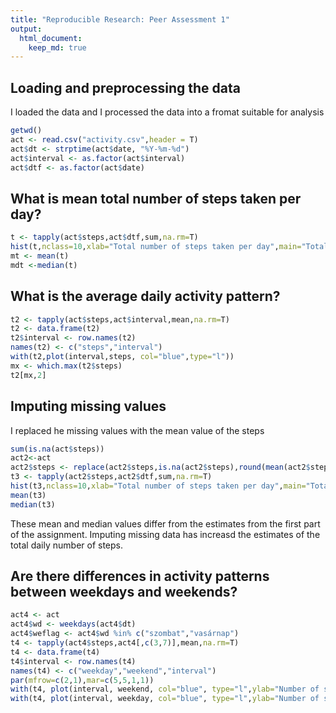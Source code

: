 ```yaml
---
title: "Reproducible Research: Peer Assessment 1"
output: 
  html_document:
    keep_md: true
---
```



## Loading and preprocessing the data

I loaded the data and I processed the data into a fromat suitable for analysis

```r
getwd()
act <- read.csv("activity.csv",header = T)
act$dt <- strptime(act$date, "%Y-%m-%d")
act$interval <- as.factor(act$interval)
act$dtf <- as.factor(act$date)
```


## What is mean total number of steps taken per day?

```r
t <- tapply(act$steps,act$dtf,sum,na.rm=T)
hist(t,nclass=10,xlab="Total number of steps taken per day",main="Total number of steps taken per day",col="red")
mt <- mean(t)
mdt <-median(t)
```




## What is the average daily activity pattern?

```r
t2 <- tapply(act$steps,act$interval,mean,na.rm=T)
t2 <- data.frame(t2)
t2$interval <- row.names(t2)
names(t2) <- c("steps","interval")
with(t2,plot(interval,steps, col="blue",type="l"))
mx <- which.max(t2$steps)
t2[mx,2]
```

## Imputing missing values

I replaced he missing values with the mean value of the steps
```r
sum(is.na(act$steps))  
act2<-act
act2$steps <- replace(act2$steps,is.na(act2$steps),round(mean(act2$steps,na.rm=T),0))
t3 <- tapply(act2$steps,act2$dtf,sum,na.rm=T)
hist(t3,nclass=10,xlab="Total number of steps taken per day",main="Total number of steps taken per day",col="red")
mean(t3)
median(t3)
```
These mean and median values differ from the estimates from the first part of the assignment. Imputing missing data has increasd the estimates of the total daily number of steps.



## Are there differences in activity patterns between weekdays and weekends?

```r
act4 <- act
act4$wd <- weekdays(act4$dt)
act4$weflag <- act4$wd %in% c("szombat","vasárnap")
t4 <- tapply(act4$steps,act4[,c(3,7)],mean,na.rm=T)
t4 <- data.frame(t4)
t4$interval <- row.names(t4)
names(t4) <- c("weekday","weekend","interval")
par(mfrow=c(2,1),mar=c(5,5,1,1))
with(t4, plot(interval, weekend, col="blue", type="l",ylab="Number of steps", main="weekend"))
with(t4, plot(interval, weekday, col="blue", type="l",ylab="Number of steps", main="weekday"))
```
